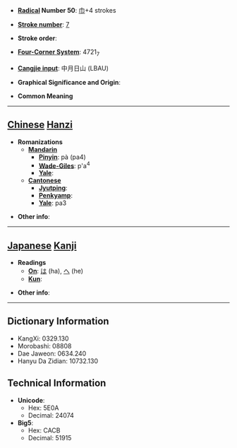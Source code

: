 * '''[[Wiktionary:Chinese radical index| Radical]] Number 50''': [[Wiktionary:Chinese radical index 巾|巾]]+4 strokes

* '''[[Wiktionary:Chinese total strokes index|Stroke number]]''': [[Wiktionary:Chinese total strokes index 7|7]]

* '''Stroke order''': 

* '''[[Wiktionary:Chinese four corner index|Four-Corner System]]''': 4721<sub>7</sub>

* '''[[Wiktionary:Chinese Cangjie index|Cangjie input]]''': 中月日山 (LBAU)

* '''Graphical Significance and Origin''': 

* '''Common Meaning'''

----

== [[Chinese]] [[Hanzi]] ==

* '''Romanizations'''
** '''[[Mandarin]]'''
*** '''[[Pinyin]]''': pà (pa4)
*** '''[[Wade-Giles]]''': p'a<sup>4</sup>
*** '''[[Yale]]''': 
** '''[[Cantonese]]'''
*** '''[[Jyutping]]''':
*** '''[[Penkyamp]]''': 
*** '''[[Yale]]''': pa3

* '''Other info''': 

----

== [[Japanese]] [[Kanji]] ==

* '''Readings'''
** '''[[On]]''': [[は]] (ha), [[へ]] (he)
** '''[[Kun]]''': 

* '''Other info''':  

----

== Dictionary Information ==

* KangXi: 0329.130
* Morobashi: 08808
* Dae Jaweon: 0634.240
* Hanyu Da Zidian: 10732.130

== Technical Information ==

* '''Unicode''':
** Hex: 5E0A
** Decimal: 24074
* '''Big5''':
** Hex: CACB
** Decimal: 51915